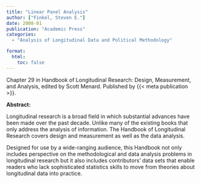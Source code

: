 ```yaml
---
title: "Linear Panel Analysis"
author: ["Finkel, Steven E."]
date: 2008-01
publication: "Academic Press"
categories:
  - "Analysis of Longitudinal Data and Political Methodology"

format:
  html:
    toc: false
---
```


Chapter 29 in Handbook of Longitudinal Research: Design, Measurement, and Analysis, edited by Scott Menard. Published by {{< meta publication >}}.

**Abstract:**

::: justify-text
Longitudinal research is a broad field in which substantial advances have been made over the past decade. Unlike many of the existing books that only address the analysis of information. The Handbook of Longitudinal Research covers design and measurement as well as the data analysis.

Designed for use by a wide-ranging audience, this Handbook not only includes perspective on the methodological and data analysis problems in longitudinal research but it also includes contributors' data sets that enable readers who lack sophisticated statistics skills to move from theories about longitudinal data into practice.
:::
